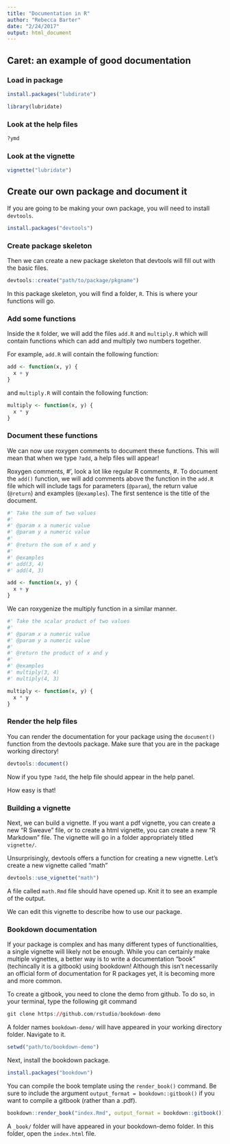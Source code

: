 ```yaml
---
title: "Documentation in R"
author: "Rebecca Barter"
date: "2/24/2017"
output: html_document
---
```


## Caret: an example of good documentation

### Load in package
```r
install.packages("lubdirate")
```

```r
library(lubridate)
```


### Look at the help files

```r
?ymd
```

### Look at the vignette

```r
vignette("lubridate")
```


## Create our own package and document it

If you are going to be making your own package, you will need to install `devtools`.

```r
install.packages("devtools")
```

### Create package skeleton

Then we can create a new package skeleton that devtools will fill out with the basic files.

```r
devtools::create("path/to/package/pkgname")
```


In this package skeleton, you will find a folder, `R`. This is where your functions will go.

### Add some functions

Inside the `R` folder, we will add the files `add.R` and `multiply.R` which will contain functions which can add and multiply two numbers together.

For example, `add.R` will contain the following function:

```r
add <- function(x, y) {
  x + y
}
```

and `multiply.R` will contain the following function:

```r
multiply <- function(x, y) {
  x * y
}
```


### Document these functions

We can now use roxygen comments to document these functions. This will mean that when we type `?add`, a help files will appear!

Roxygen comments, #', look a lot like regular R comments, #. To document the `add()` function, we will add comments above the function in the `add.R` file which will include tags for parameters (`@param`), the return value (`@return`) and examples (`@examples`). The first sentence is the title of the document.

```r
#' Take the sum of two values
#'
#' @param x a numeric value
#' @param y a numeric value
#' 
#' @return the sum of x and y
#' 
#' @examples 
#' add(3, 4)
#' add(4, 3)

add <- function(x, y) {
  x + y
}

```

We can roxygenize the multiply function in a similar manner.
```r
#' Take the scalar product of two values
#'
#' @param x a numeric value
#' @param y a numeric value
#' 
#' @return the product of x and y
#' 
#' @examples 
#' multiply(3, 4)
#' multiply(4, 3)

multiply <- function(x, y) {
  x * y
}
```

### Render the help files

You can render the documentation for your package using the `document()` function from the devtools package. Make sure that you are in the package working directory!

```r
devtools::document()
```

Now if you type `?add`, the help file should appear in the help panel.

How easy is that!


### Building a vignette

Next, we can build a vignette. If you want a pdf vignette, you can create a new "R Sweave" file, or to create a html vignette, you can create a new "R Markdown" file. The vignette will go in a folder appropriately titled `vignette/`. 

Unsurprisingly, devtools offers a function for creating a new vignette. Let's create a new vignette called "math"

```r
devtools::use_vignette("math")
```


A file called `math.Rmd` file should have opened up. Knit it to see an example of the output.

We can edit this vignette to describe how to use our package.


### Bookdown documentation

If your package is complex and has many different types of functionalities, a single vignette will likely not be enough. While you can certainly make multiple vignettes, a better way is to write a documentation "book" (techincally it is a gitbook) using bookdown! Although this isn't necessarily an official form of documentation for R packages yet, it is becoming more and more common. 

To create a gitbook, you need to clone the demo from github. To do so, in your terminal, type the following git command

```r
git clone https://github.com/rstudio/bookdown-demo
```

A folder names `bookdown-demo/` will have appeared in your working directory folder. Navigate to it.

```r
setwd("path/to/bookdown-demo")
```

Next, install the bookdown package.

```r
install.packages("bookdown")
```

You can compile the book template using the `render_book()` command. Be sure to include the argument `output_format = bookdown::gitbook()` if you want to compile a gitbook (rather than a .pdf).

```r
bookdown::render_book("index.Rmd", output_format = bookdown::gitbook())
```

A `_book/` folder will have appeared in your bookdown-demo folder. In this folder, open the `index.html` file.
